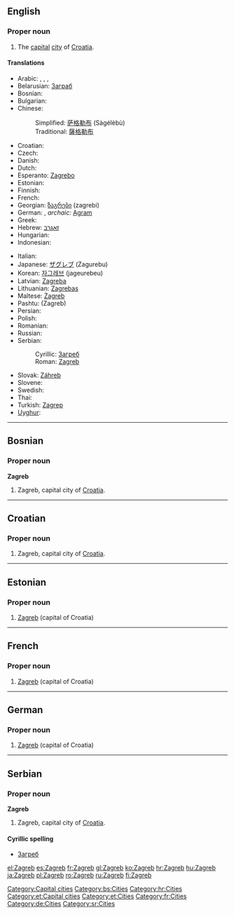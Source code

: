 {{wikipedia}}
==English==

===Proper noun===
{{infl|en|proper noun}}

# The [[capital]] [[city]] of [[Croatia]].

====Translations====
{{trans-top|capital of Croatia}}
* Arabic: {{Arab|[[زاجرب]]}}, {{Arab|[[زاغرب]]}}, {{Arab|[[زجرب]]}}, {{Arab|[[زغرب]]}}
* Belarusian: [[Заграб]]
* Bosnian: {{t-|bs|Zagreb|m}}
* Bulgarian: {{t-|bg|Загреб|m|sc=Cyrl}}
* Chinese:
*: Simplified: [[萨格勒布]] (Sàgélèbù)
*: Traditional: [[薩格勒布]]
* Croatian: {{t+|hr|Zagreb|m}}
* Czech: {{t-|cs|Záhřeb|m}}
* Danish: {{t-|da|Zagreb}}
* Dutch: {{t-|nl|Zagreb}}
* Esperanto: [[Zagrebo]]
* Estonian: {{t-|et|Zagreb}}
* Finnish: {{t+|fi|Zagreb}}
* French: {{t+|fr|Zagreb}}
* Georgian: [[ზაგრები]] (zagrebi)
* German: {{t-|de|Zagreb|n}}, ''archaic:'' [[Agram]]
* Greek: {{t+|el|Ζάγκρεμπ|tr=Zágkreb|sc=Grek}}
* Hebrew: [[זאגרב]]
* Hungarian: {{t+|hu|Zágráb}}
* Indonesian: {{t-|id|Zagreb|xs=Indonesian}}
{{trans-mid}}
* Italian: {{t+|it|Zagabria}}
* Japanese: [[ザグレブ]] (Zagurebu)
* Korean: [[자그레브]] (jageurebeu)
* Latvian: [[Zagreba]]
* Lithuanian: [[Zagrebas]]
* Maltese: [[Żagreb]]
* Pashtu: {{PSchar|[[زاګرېب]]}} (Zagreb)
* Persian: {{t-|fa|زاگرب|tr=Zagreb|sc=fa-Arab|xs=Persian}}
* Polish: {{t+|pl|Zagrzeb|m}}
* Romanian: {{t+|ro|Zagreb}}
* Russian: {{t-|ru|Загреб|m|sc=Cyrl}}
* Serbian:
*: Cyrillic: [[Загреб#Serbian|Загреб]] {{m}}
*: Roman: [[Zagreb#Serbian|Zagreb]] {{m}}
* Slovak: [[Záhreb]]
* Slovene: {{t-|sl|Zagreb}}
* Swedish: {{t-|sv|Zagreb}}
* Thai: {{Thai|[[ซาเกร็บ]]}}
* Turkish: [[Zagrep]]
* [[Uyghur]]: {{ug-Arab|[[زاگرېب]]}}
{{trans-bottom}}

[[Category:Capital cities]]

----

==Bosnian==
{{wikipedia|lang=bs}}

===Proper noun===
'''Zagreb''' {{m}}

# Zagreb, capital city of [[Croatia]].

[[Category:bs:Cities]]

----

==Croatian==
{{wikipedia|lang=hr}}

===Proper noun===
{{infl|hr|proper noun|g=m}}

# Zagreb, capital city of [[Croatia]].

[[Category:hr:Cities]]

----

==Estonian==
{{wikipedia|lang=et}}

===Proper noun===
{{infl|et|proper noun}}

# [[#English|Zagreb]] (capital of Croatia)

[[Category:et:Capital cities]]
[[Category:et:Cities]]

----

==French==
{{wikipedia|lang=fr}}

===Proper noun===
{{infl|fr|proper noun}}

# [[#English|Zagreb]] (capital of Croatia)

[[Category:fr:Cities]]

----

==German==
{{wikipedia|lang=de}}

===Proper noun===
{{infl|de|proper noun|g=n}}

# [[#English|Zagreb]] (capital of Croatia)

[[Category:de:Cities]]

----

==Serbian==
{{wikipedia|lang=sr}}

===Proper noun===
'''Zagreb''' {{m}}

# Zagreb, capital city of [[Croatia]].

====Cyrillic spelling====
* [[Загреб#Serbian|Загреб]]

[[Category:sr:Cities]]

[[el:Zagreb]]
[[es:Zagreb]]
[[fr:Zagreb]]
[[gl:Zagreb]]
[[ko:Zagreb]]
[[hr:Zagreb]]
[[hu:Zagreb]]
[[ja:Zagreb]]
[[pl:Zagreb]]
[[ro:Zagreb]]
[[ru:Zagreb]]
[[fi:Zagreb]]